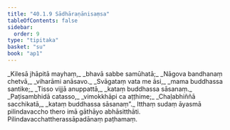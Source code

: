 ```yaml
---
title: "40.1.9 Sādhāraṇānisaṃsa"
tableOfContents: false
sidebar:
  order: 9
type: "tipitaka"
basket: "su"
book: "ap1"
---
```



<DynamicBreadcrumb />

<Division number="205" book="ap1" bookNo="20" page="370">

<Paragraph number="4502" type="verses" book="ap1">
_Kilesā jhāpitā mayhaṃ,_  
_bhavā sabbe samūhatā;_  
_Nāgova bandhanaṃ chetvā,_  
_viharāmi anāsavo._  

</Paragraph>

</Division>
<Division number="206" book="ap1" bookNo="20" page="370">

<Paragraph number="4503" type="verses" book="ap1">
_Svāgataṃ vata me āsi,_  
_mama buddhassa santike;_  
_Tisso vijjā anuppattā,_  
_kataṃ buddhassa sāsanaṃ._  

</Paragraph>

</Division>
<Division number="207" book="ap1" bookNo="20" page="370">

<Paragraph number="4504" type="verses" book="ap1">
_Paṭisambhidā catasso,_  
_vimokkhāpi ca aṭṭhime;_  
_Chaḷabhiññā sacchikatā,_  
_kataṃ buddhassa sāsanaṃ”._  

</Paragraph>

<Paragraph number="4505" book="ap1">
Itthaṃ sudaṃ āyasmā pilindavaccho thero imā gāthāyo abhāsitthāti.

</Paragraph>
</Division>

<Paragraph number="4506" type="center" book="ap1">
Pilindavacchattherassāpadānaṃ paṭhamaṃ.
</Paragraph>